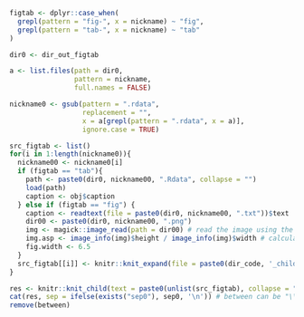 
```r

figtab <- dplyr::case_when(
  grepl(pattern = "fig-", x = nickname) ~ "fig",
  grepl(pattern = "tab-", x = nickname) ~ "tab"
)

dir0 <- dir_out_figtab

a <- list.files(path = dir0, 
                pattern = nickname, 
                full.names = FALSE)

nickname0 <- gsub(pattern = ".rdata", 
                  replacement = "", 
                  x = a[grepl(pattern = ".rdata", x = a)], 
                  ignore.case = TRUE)

src_figtab <- list()
for(i in 1:length(nickname0)){
  nickname00 <- nickname0[i]
  if (figtab == "tab"){
    path <- paste0(dir0, nickname00, ".Rdata", collapse = "")
    load(path) 
    caption <- obj$caption
  } else if (figtab == "fig") {
    caption <- readtext(file = paste0(dir0, nickname00, ".txt"))$text
    dir00 <- paste0(dir0, nickname00, ".png")
    img <- magick::image_read(path = dir00) # read the image using the magic library
    img.asp <- image_info(img)$height / image_info(img)$width # calculate the figures aspect ratio
    fig.width <- 6.5
  }
  src_figtab[[i]] <- knitr::knit_expand(file = paste0(dir_code, '_child_report_',figtab,'.Rmd'))
}

res <- knitr::knit_child(text = paste0(unlist(src_figtab), collapse = ""), quiet = TRUE)
cat(res, sep = ifelse(exists("sep0"), sep0, '\n')) # between can be "\\pagebreak" or similar
remove(between)
```
